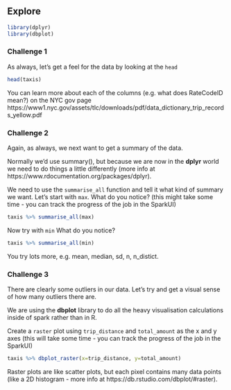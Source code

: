 ## Explore
```r
library(dplyr)
library(dbplot)
```

### Challenge 1
As always, let's get a feel for the data by looking at the `head`
```r
head(taxis)
```
You can learn more about each of the columns (e.g. what does RateCodeID mean?) on the NYC gov page https://www1.nyc.gov/assets/tlc/downloads/pdf/data_dictionary_trip_records_yellow.pdf

### Challenge 2
Again, as always, we next want to get a summary of the data.

Normally we'd use summary(), but because we are now in the **dplyr** world we need to do things a little differently (more info at https://www.rdocumentation.org/packages/dplyr).

We need to use the `summarise_all` function and tell it what kind of summary we want. Let's start with  `max`. What do you notice? (this might take some time - you can track the progress of the job in the SparkUI)
```r
taxis %>% summarise_all(max)
```

Now try with `min` What do you notice?
```r
taxis %>% summarise_all(min)
```
You try lots more, e.g. mean, median, sd, n, n_distict.

### Challenge 3
There are clearly some outliers in our data. Let's try and get a visual sense of how many outliers there are.

We are using the **dbplot** library to do all the heavy visualisation calculations inside of spark rather than in R.

Create a `raster` plot using `trip_distance` and `total_amount` as the x and y axes (this will take some time - you can track the progress of the job in the SparkUI)
```r
taxis %>% dbplot_raster(x=trip_distance, y=total_amount)
```
Raster plots are like scatter plots, but each pixel contains many data points (like a 2D histogram - more info at https://db.rstudio.com/dbplot/#raster).

